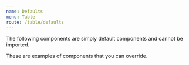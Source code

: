 ```yaml
---
name: Defaults
menu: Table
route: /table/defaults
---
```


The following components are simply default components and cannot be imported.

These are examples of components that you can override.
